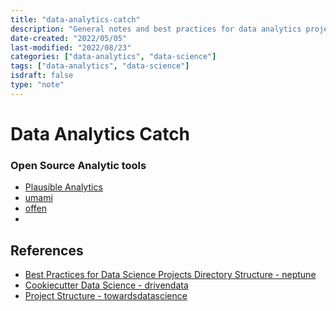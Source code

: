 ```yaml
---
title: "data-analytics-catch"
description: "General notes and best practices for data analytics projects"
date-created: "2022/05/05"
last-modified: "2022/08/23"
categories: ["data-analytics", "data-science"]
tags: ["data-analytics", "data-science"]
isdraft: false
type: "note"
---
```


# Data Analytics Catch

### Open Source Analytic tools 

- [Plausible Analytics](https://github.com/plausible/analytics)
- [umami](https://github.com/umami-software/umami)
- [offen](https://github.com/offen/offen)
- [](https://stats.udara.io/)


## References

- [Best Practices for Data Science Projects Directory Structure - neptune](https://neptune.ai/blog/best-practices-for-data-science-project-workflows-and-file-organizations)
- [Cookiecutter Data Science - drivendata](https://drivendata.github.io/cookiecutter-data-science/)
- [Project Structure - towardsdatascience](https://towardsdatascience.com/structure-your-data-science-projects-6c6c8653c16a)
